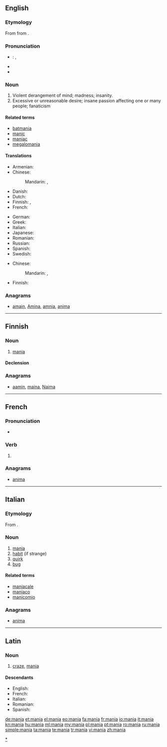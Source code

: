 {{also|-mania|mánia|mânia|manía}}
==English==

===Etymology===
From {{etyl|la|en}} {{term|mania|lang=la}} from {{etyl|grc|en}} {{term|μανία||madness|tr=mania|lang=grc|sc=polytonic}}.

===Pronunciation===
* {{a|US}}: {{IPA|/ˈmeɪniə/}}, {{SAMPA|/"meIni@/}}
* {{hyphenation|ma|nia}}
* {{rhymes|eɪnɪə}}

===Noun===
{{wikipedia}}
{{en-noun}}

# Violent derangement of mind; madness; insanity.
# Excessive or unreasonable desire; insane passion affecting one or many people; fanaticism
<!-- Modified Webster 1913 defs -->

====Related terms====
* [[batmania]]
* [[manic]]
* [[maniac]]
* [[megalomania]]

====Translations====
{{trans-top|violent derangement}}
* Armenian: {{t|hy|մոլուցք|tr=moluc’k’}}
* Chinese:
*: Mandarin: {{t|zh|躁狂癥|sc=Hani}}, {{t|zh|躁狂症|tr=zàokuángzhèng|sc=Hani}}
* Danish: {{t-|da|mani|c}}
* Dutch: {{t+|nl|manie|f}}
* Finnish: {{t|fi|mania}}, {{t|fi|vimma}}
* French: {{t|fr|manie|f}}
{{trans-mid}}
* German: {{t|de|Manie|f}}
* Greek: {{t+|el|μανία|f|tr=mania}}
* Italian: {{t+|it|mania|f}}
* Japanese: {{t|ja|躁病|tr=そうびょう, sōbyō|sc=Jpan}}
* Romanian: {{t+|ro|mânie}}
* Russian: {{t+|ru|мания|f|tr=mánija}}
* Spanish: {{t+|es|manía|f}}
* Swedish: {{t-|sv|mani|c}}
{{trans-bottom}}

{{trans-top|excessive desire}}
* Chinese:
*: Mandarin: {{t|zh|狂熱|sc=Hani}}, {{t|zh|狂热|tr=kuángrè|sc=Hani}}
{{trans-mid}}
* Finnish: {{t|fi|mania}}
{{trans-bottom}}

===Anagrams===
* {{alphagram|aaimn}} [[amain#English|amain]], [[Amina#English|Amina]], [[amnia#English|amnia]], [[anima#English|anima]]

[[Category:Manias|*]]

----

==Finnish==

===Noun===
{{infl|fi|noun}}

# [[#English|mania]]

====Declension====
{{fi-decl-kulkija|mani}}

===Anagrams===
* [[aamin#Finnish|aamin]], [[maina#Finnish|maina]], [[Naima#Finnish|Naima]]

----

==French==

===Pronunciation===
* {{IPA|/ma.nja/|lang=fr}}

===Verb===
{{fr-verb-form}}

# {{conjugation of|manier||1|s|[[past historic]]|lang=fr}}

===Anagrams===
* {{alphagram|aaimn}} [[anima#French|anima]]

----

==Italian==

===Etymology===
From {{etyl|la|it}} {{term|mania|lang=la}}.

===Noun===
{{it-noun|mani|f|a|e}}

# [[#English|mania]]
# [[habit]] (if strange)
# [[quirk]]
# [[bug]]
====Related terms====
* [[maniacale]]
* [[maniaco]]
* [[manicomio]]

===Anagrams===
* {{alphagram|aaimn}} [[anima#Italian|anima]]

----

==Latin==

===Noun===
{{infl|la|noun}}

# [[craze]], [[mania]]

====Descendants====
* English: {{l|en|mania}}
* French: {{l|fr|manie}}
* Italian: {{l|it|mania}}
* Romanian: {{l|ro|mânie}}
* Spanish: {{l|es|manía}}

[[de:mania]]
[[et:mania]]
[[el:mania]]
[[eo:mania]]
[[fa:mania]]
[[fr:mania]]
[[io:mania]]
[[it:mania]]
[[kn:mania]]
[[hu:mania]]
[[ml:mania]]
[[my:mania]]
[[pl:mania]]
[[pt:mania]]
[[ro:mania]]
[[ru:mania]]
[[simple:mania]]
[[ta:mania]]
[[te:mania]]
[[tr:mania]]
[[vi:mania]]
[[zh:mania]]